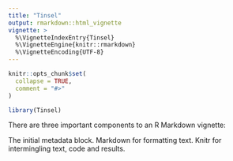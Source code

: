 ```yaml
---
title: "Tinsel"
output: rmarkdown::html_vignette
vignette: >
  %\VignetteIndexEntry{Tinsel}
  %\VignetteEngine{knitr::rmarkdown}
  %\VignetteEncoding{UTF-8}
---
```


```r
knitr::opts_chunk$set(
  collapse = TRUE,
  comment = "#>"
)
```

```r
library(Tinsel)
```


There are three important components to an R Markdown vignette:

The initial metadata block.
Markdown for formatting text.
Knitr for intermingling text, code and results.